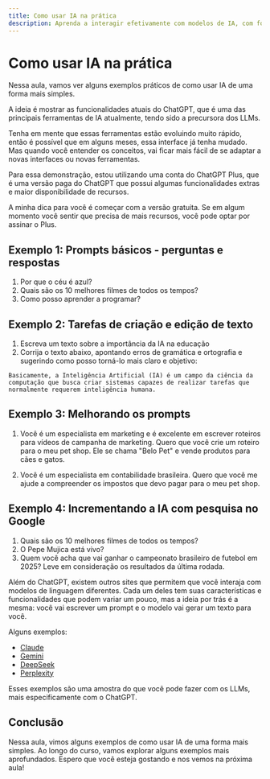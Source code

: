 ```yaml
---
title: Como usar IA na prática
description: Aprenda a interagir efetivamente com modelos de IA, com foco em prompts e exemplos práticos
---
```


# Como usar IA na prática

Nessa aula, vamos ver alguns exemplos práticos de como usar IA de uma forma mais simples.

A ideia é mostrar as funcionalidades atuais do ChatGPT, que é uma das principais ferramentas de IA atualmente, tendo sido a precursora dos LLMs.

Tenha em mente que essas ferramentas estão evoluindo muito rápido, então é possível que em alguns meses, essa interface já tenha mudado. Mas quando você entender os conceitos, vai ficar mais fácil de se adaptar a novas interfaces ou novas ferramentas.

Para essa demonstração, estou utilizando uma conta do ChatGPT Plus, que é uma versão paga do ChatGPT que possui algumas funcionalidades extras e maior disponibilidade de recursos. 

A minha dica para você é começar com a versão gratuita. Se em algum momento você sentir que precisa de mais recursos, você pode optar por assinar o Plus.

## Exemplo 1: Prompts básicos - perguntas e respostas

1. Por que o céu é azul?
2. Quais são os 10 melhores filmes de todos os tempos?
3. Como posso aprender a programar?

## Exemplo 2: Tarefas de criação e edição de texto

1. Escreva um texto sobre a importância da IA na educação
2. Corrija o texto abaixo, apontando erros de gramática e ortografia e sugerindo como posso torná-lo mais claro e objetivo:

```
Basicamente, a Inteligência Artificial (IA) é um campo da ciência da computação que busca criar sistemas capazes de realizar tarefas que normalmente requerem inteligência humana.
```

## Exemplo 3: Melhorando os prompts
1. Você é um especialista em marketing e é excelente em escrever roteiros para vídeos de campanha de marketing. Quero que você crie um roteiro para o meu pet shop. Ele se chama "Belo Pet" e vende produtos para cães e gatos.

2. Você é um especialista em contabilidade brasileira. Quero que você me ajude a compreender os impostos que devo pagar para o meu pet shop.

## Exemplo 4: Incrementando a IA com pesquisa no Google

1. Quais são os 10 melhores filmes de todos os tempos?
2. O Pepe Mujica está vivo?
3. Quem você acha que vai ganhar o campeonato brasileiro de futebol em 2025? Leve em consideração os resultados da última rodada.


Além do ChatGPT, existem outros sites que permitem que você interaja com modelos de linguagem diferentes. Cada um deles tem suas características e funcionalidades que podem variar um pouco, mas a ideia por trás é a mesma: você vai escrever um prompt e o modelo vai gerar um texto para você.

Alguns exemplos:

- [Claude](https://www.anthropic.com/claude)
- [Gemini](https://www.google.com/gemini)
- [DeepSeek](https://www.deepseek.com/)
- [Perplexity](https://www.perplexity.ai/)

Esses exemplos são uma amostra do que você pode fazer com os LLMs, mais especificamente com o ChatGPT.

## Conclusão

Nessa aula, vimos alguns exemplos de como usar IA de uma forma mais simples. Ao longo do curso, vamos explorar alguns exemplos mais aprofundados. Espero que você esteja gostando e nos vemos na próxima aula!

